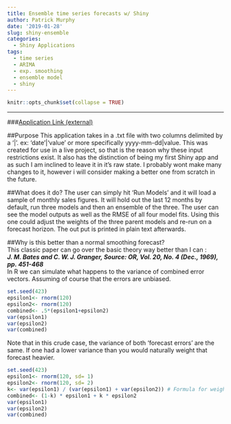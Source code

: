 ```yaml
---
title: Ensemble time series forecasts w/ Shiny
author: Patrick Murphy
date: '2019-01-28'
slug: shiny-ensemble
categories:
  - Shiny Applications
tags: 
  - time series
  - ARIMA
  - exp. smoothing
  - ensemble model
  - shiny
---
```

```r
knitr::opts_chunk$set(collapse = TRUE)

```

<hr/>


###<a href="https://murphy-patrick.shinyapps.io/ensemble_forecaster/" target="_blank">Application Link (external)</a>

##Purpose
This application takes in a .txt file with two columns delimited by a '|'.  ex: 'date'|'value' or more specifically yyyy-mm-dd|value.  This was created for use in a live project, so that is the reason why these input restrictions exist.  It also has the distinction of being my first Shiny app and as such I am inclined to leave it in it's raw state.  I probably wont make many changes to it, however i will consider making a better one from scratch in the future.

##What does it do?
The user can simply hit 'Run Models' and it will load a sample of monthly sales figures.  It will hold out the last 12 months by default, run three models and then an ensemble of the three.  The user can see the model outputs as well as the RMSE of all four model fits.  Using this one could adjust the weights of the three parent models and re-run on a forecast horizon.  The out put is printed in plain text afterwards.

##Why is this better than a normal smoothing forecast?  
This classic paper can go over the basic theory way better than I can :  
***J. M. Bates and C. W. J. Granger, Source: OR, Vol. 20, No. 4 (Dec., 1969), pp. 451-468***     
In R we can simulate what happens to the variance of combined error vectors.  Assuming of course that the errors are unbiased.
```r
set.seed(423)
epsilon1<- rnorm(120)
epsilon2<- rnorm(120)
combined<- .5*(epsilon1+epsilon2)
var(epsilon1)
var(epsilon2)
var(combined)
```
Note that in this crude case, the variance of both 'forecast errors' are the same.  If one had a lower variance than you would naturally weight that forecast heavier.  
```r
set.seed(423)
epsilon1<- rnorm(120, sd= 1)
epsilon2<- rnorm(120, sd= 2)
k<- var(epsilon1) / (var(epsilon1) + var(epsilon2)) # Formula for weight 'k' per Bates & Granger
combined<- (1-k) * epsilon1 + k * epsilon2
var(epsilon1)
var(epsilon2)
var(combined)
```
